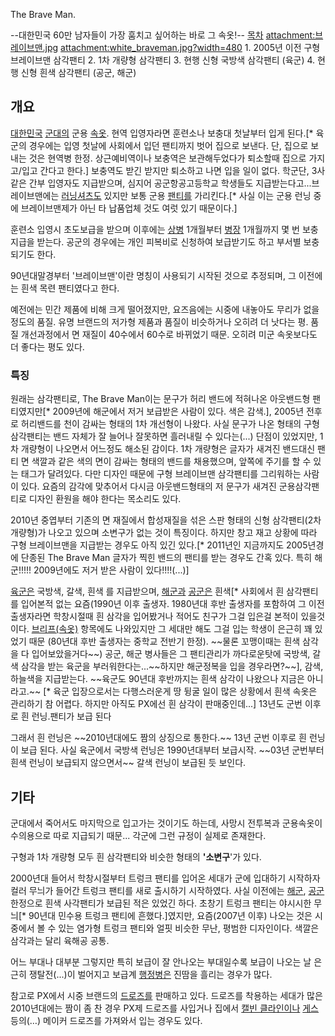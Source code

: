 The Brave Man.

--대한민국 60만 남자들이 가장 훔치고 싶어하는 바로 그 속옷!--
[[목차]]
attachment:브레이브맨.jpg
attachment:white_braveman.jpg?width=480
1. 2005년 이전 구형 브레이브맨 삼각팬티
2. 1차 개량형 삼각팬티
3. 현행 신형 국방색 삼각팬티 (육군)
4. 현행 신형 흰색 삼각팬티 (공군, 해군)

== 개요 ==
[[대한민국]] [[군대]]의 군용 [[속옷]]. 현역 입영자라면 훈련소나 보충대 첫날부터 입게 된다.[* 육군의 경우에는 입영 첫날에 사회에서 입던 팬티까지 벗어 집으로 보낸다. 단, 집으로 보내는 것은 현역병 한정. 상근예비역이나 보충역은 보관해두었다가 퇴소할때 집으로 가지고/입고 간다고 한다.] 보충역도 받긴 받지만 퇴소하고 나면 입을 일이 없다. 학군단, 3사 같은 간부 입영자도 지급받으며, 심지어 공군항공고등학교 학생들도 지급받는다고...브레이브맨에는 [[러닝셔츠]]도 있지만 보통 군용 [[팬티]]를 가리킨다.[* 사실 이는 군용 런닝 중에 브레이브맨제가 아닌 타 납품업체 것도 여럿 있기 때문이다.] 

훈련소 입영시 초도보급을 받으며 이후에는 [[상병]] 1개월부터 [[병장]] 1개월까지 몇 번 보충지급을 받는다. 공군의 경우에는 개인 피복비로 신청하여 보급받기도 하고 부서별 보충되기도 한다.

90년대말경부터 '브레이브맨'이란 명칭이 사용되기 시작된 것으로 추정되며, 그 이전에는 흰색 목련 팬티였다고 한다.

예전에는 민간 제품에 비해 크게 떨어졌지만, 요즈음에는 시중에 내놓아도 무리가 없을 정도의 품질. 유명 브랜드의 저가형 제품과 품질이 비슷하거나 오히려 더 낫다는 평. 품질 개선과정에서 면 재질이 40수에서 60수로 바뀌었기 때문. 오히려 미군 속옷보다도 더 좋다는 평도 있다.

=== 특징 ===
원래는 삼각팬티로, The Brave Man이는 문구가 허리 밴드에 적혀나온 아웃밴드형 팬티였지만[* 2009년에 해군에서 저거 보급받은 사람이 있다. 색은 감색.], 2005년 전후로 허리밴드를 천이 감싸는 형태의 1차 개선형이 나왔다. 사실 문구가 나온 형태의 구형 삼각팬티는 밴드 자체가 잘 늘어나 잘못하면 흘러내릴 수 있다는(...) 단점이 있었지만, 1차 개량형이 나오면서 어느정도 해소된 감이다. 1차 개량형은 글자가 새겨진 밴드대신 팬티 면 색깔과 같은 색의 면이 감싸는 형태의 밴드를 채용했으며, 앞쪽에 주기를 할 수 있는 태그가 달려있다. 다만 디자인 때문에 구형 브레이브맨 삼각팬티를 그리워하는 사람이 있다. 요즘의 감각에 맞추어서 다시금 아웃밴드형태의 저 문구가 새겨진 군용삼각팬티로 디자인 환원을 해야 한다는 목소리도 있다.

2010년 중엽부터 기존의 면 재질에서 합성재질을 섞은 스판 형태의 신형 삼각팬티(2차 개량형)가 나오고 있으며 소변구가 없는 것이 특징이다. 하지만 창고 재고 상황에 따라 구형 브레이브맨을 지급받는 경우도 아직 있긴 있다.[* 2011년인 지금까지도 2005년경에 단종된 The Brave Man 글자가 찍힌 밴드의 팬티를 받는 경우도 간혹 있다. 특히 해군!!!!! 2009년에도 저거 받은 사람이 있다!!!!(...)]

[[육군]]은 국방색, 갈색, 흰색 를 지급받으며, [[해군]]과 [[공군]]은 흰색[* 사회에서 흰 삼각팬티를 입어본적 없는 요즘(1990년 이후 출생자. 1980년대 후반 출생자를 포함하여 그 이전 출생자라면 학창시절때 흰 삼각을 입어봤거나 적어도 친구가 그걸 입은걸 본적이 있을것이다. [[브리프(속옷)]] 항목에도 나와있지만 그 세대만 해도 그걸 입는 학생이 은근히 꽤 있었기 때문 (80년대 후반 출생자는 중학교 전반기 한정). ~~물론 꼬맹이때는 흰색 삼각을 다 입어보았을거다~~) 공군, 해군 병사들은 그 팬티관리가 까다로운탓에 국방색, 갈색 삼각을 받는 육군을 부러워한다는...~~하지만 해군정복을 입을 경우라면?~~], 감색, 하늘색을 지급받는다. ~~육군도 90년대 후반까지는 흰색 삼각이 나왔으나 지금은 아니라고.~~
[* 육군 입장으로서는 다행스러운게 땅 뒹굴 일이 많은 상황에서 흰색 속옷은 관리하기 참 어렵다. 하지만 아직도 PX에선 흰 삼각이 판매중인데...] 13년도 군번 이후로 흰 런닝.팬티가 보급 된다

그래서 흰 런닝은 ~~2010년대에도 짬의 상징으로 통한다.~~
13년 군번 이후로 흰 런닝이 보급 된다.
사실 육군에서 국방색 런닝은 1990년대부터 보급시작.
~~03년 군번부터 흰색 런닝이 보급되지 않으면서~~ 갈색 런닝이 보급된 듯 보인다.

== 기타 ==
군대에서 죽어서도 마지막으로 입고가는 것이기도 하는데, 사망시 전투복과 군용속옷이 수의용으로 따로 지급되기 때문... 각군에 그런 규정이 실제로 존재한다.

구형과 1차 개량형 모두 흰 삼각팬티와 비슷한 형태의 ''''소변구''''가 있다.

2000년대 들어서 학창시절부터 트렁크 팬티를 입어온 세대가 군에 입대하기 시작하자 컬러 무늬가 들어간 트렁크 팬티를 새로 출시하기 시작하였다. 사실 이전에는 [[해군]], [[공군]] 한정으로 흰색 사각팬티가 보급된 적은 있었긴 하다. 초창기 트렁크 팬티는 야시시한 무늬[* 90년대 민수용 트렁크 팬티에 흔했다.]였지만, 요즘(2007년 이후) 나오는 것은 시중에서 볼 수 있는 염가형 트렁크 팬티와 얼핏 비슷한 무난, 평범한 디자인이다. 색깔은 삼각과는 달리 육해공 공통.

어느 부대나 대부분 그렇지만 특히 보급이 잘 안나오는 부대일수록 보급이 나오는 날 은근히 쟁탈전(...)이 벌어지고 보급계 [[행정병]]은 진땀을 흘리는 경우가 많다.

참고로 PX에서 시중 브랜드의 [[드로즈]]를 판매하고 있다. 드로즈를 착용하는 세대가 많은 2010년대에는 짬이 좀 찬 경우 PX제 드로즈를 사입거나 집에서 [[캘빈 클라인]]이나 [[게스]] 등의(…) 메이커 드로즈를 가져와서 입는 경우도 있다.
